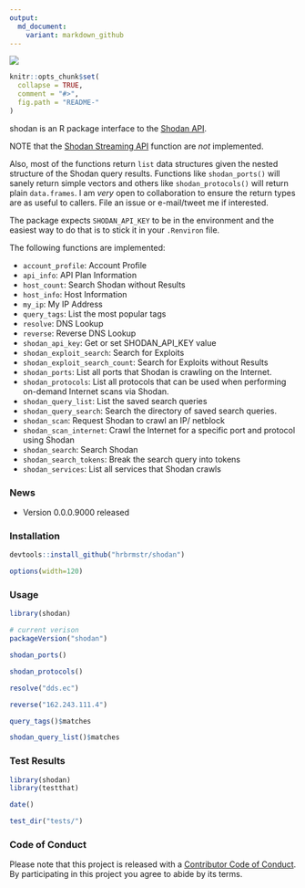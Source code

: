 ```yaml
---
output:
  md_document:
    variant: markdown_github
---
```

![](shodan.png)

<!-- README.md is generated from README.Rmd. Please edit that file -->

```r
knitr::opts_chunk$set(
  collapse = TRUE,
  comment = "#>",
  fig.path = "README-"
)
```

shodan is an R package interface to the [Shodan API](https://developer.shodan.io/api/requirements).

NOTE that the [Shodan Streaming API](https://developer.shodan.io/api/stream) function are _not_ implemented.

Also, most of the functions return `list` data structures given the nested structure of the Shodan query results. Functions like `shodan_ports()` will sanely return simple vectors and others like `shodan_protocols()` will return plain `data.frames`. I am _very_ open to collaboration to ensure the return types are as useful to callers. File an issue or e-mail/tweet me if interested.

The package expects `SHODAN_API_KEY` to be in the environment and the easiest way to do that is to stick it in your `.Renviron` file.

The following functions are implemented:

- `account_profile`:	Account Profile
- `api_info`:	API Plan Information
- `host_count`:	Search Shodan without Results
- `host_info`:	Host Information
- `my_ip`:	My IP Address
- `query_tags`:	List the most popular tags
- `resolve`:	DNS Lookup
- `reverse`:	Reverse DNS Lookup
- `shodan_api_key`:	Get or set SHODAN_API_KEY value
- `shodan_exploit_search`:	Search for Exploits
- `shodan_exploit_search_count`:	Search for Exploits without Results
- `shodan_ports`:	List all ports that Shodan is crawling on the Internet.
- `shodan_protocols`:	List all protocols that can be used when performing on-demand Internet scans via Shodan.
- `shodan_query_list`:	List the saved search queries
- `shodan_query_search`:	Search the directory of saved search queries.
- `shodan_scan`:	Request Shodan to crawl an IP/ netblock
- `shodan_scan_internet`:	Crawl the Internet for a specific port and protocol using Shodan
- `shodan_search`:	Search Shodan
- `shodan_search_tokens`:	Break the search query into tokens
- `shodan_services`:	List all services that Shodan crawls


### News

- Version 0.0.0.9000 released

### Installation

```r
devtools::install_github("hrbrmstr/shodan")
```

```r
options(width=120)
```

### Usage

```r
library(shodan)

# current verison
packageVersion("shodan")

shodan_ports()

shodan_protocols()

resolve("dds.ec")

reverse("162.243.111.4")

query_tags()$matches

shodan_query_list()$matches
```

### Test Results

```r
library(shodan)
library(testthat)

date()

test_dir("tests/")
```

### Code of Conduct

Please note that this project is released with a [Contributor Code of Conduct](CONDUCT.md). 
By participating in this project you agree to abide by its terms.
